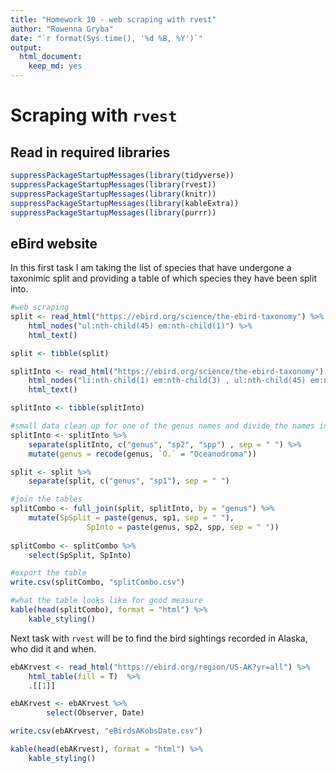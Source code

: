```yaml
---
title: "Homework 10 - web scraping with rvest"
author: "Rowenna Gryba"
date: "`r format(Sys.time(), '%d %B, %Y')`"
output:
  html_document:
    keep_md: yes
---
```


# Scraping with `rvest`
## Read in required libraries
```r
suppressPackageStartupMessages(library(tidyverse))
suppressPackageStartupMessages(library(rvest))
suppressPackageStartupMessages(library(knitr))
suppressPackageStartupMessages(library(kableExtra))
suppressPackageStartupMessages(library(purrr))

```

## eBird website
In this first task I am taking the list of species that have undergone a taxonimic split and providing a table of which species they have been split into.

```r
#web scraping
split <- read_html("https://ebird.org/science/the-ebird-taxonomy") %>% 
	html_nodes("ul:nth-child(45) em:nth-child(1)") %>%
	html_text()

split <- tibble(split)

splitInto <- read_html("https://ebird.org/science/the-ebird-taxonomy") %>% 
	html_nodes("li:nth-child(1) em:nth-child(3) , ul:nth-child(45) em:nth-child(2)") %>%
	html_text()

splitInto <- tibble(splitInto)

#small data clean up for one of the genus names and divide the names into 2 columns
splitInto <- splitInto %>%
	separate(splitInto, c("genus", "sp2", "spp") , sep = " ") %>%
	mutate(genus = recode(genus, `O.` = "Oceanodroma"))

split <- split %>%
	separate(split, c("genus", "sp1"), sep = " ")

#join the tables
splitCombo <- full_join(split, splitInto, by = "genus") %>%
	mutate(SpSplit = paste(genus, sp1, sep = " "),
				 SpInto = paste(genus, sp2, spp, sep = " "))
	
splitCombo <- splitCombo %>%
	select(SpSplit, SpInto)

#export the table
write.csv(splitCombo, "splitCombo.csv")

#what the table looks like for good measure
kable(head(splitCombo), format = "html") %>%
	kable_styling()
```

Next task with `rvest` will be to find the bird sightings recorded in Alaska, who did it and when.
```r
ebAKrvest <- read_html("https://ebird.org/region/US-AK?yr=all") %>% 
	html_table(fill = T)  %>%
	.[[1]] 

ebAKrvest <- ebAKrvest %>% 
		select(Observer, Date)

write.csv(ebAKrvest, "eBirdsAKobsDate.csv")

kable(head(ebAKrvest), format = "html") %>%
	kable_styling()
```
